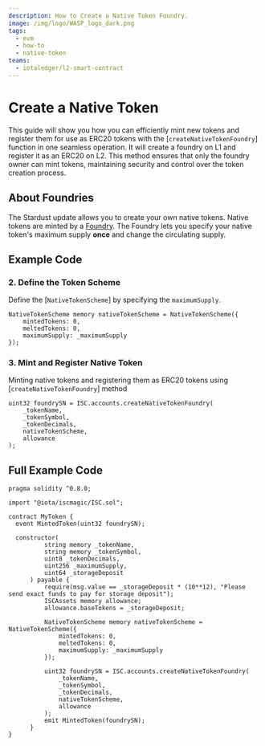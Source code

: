 ```yaml
---
description: How to Create a Native Token Foundry.
image: /img/logo/WASP_logo_dark.png
tags:
  - evm
  - how-to
  - native-token
teams:
  - iotaledger/l2-smart-contract
---
```



# Create a Native Token

This guide will show you how you can efficiently mint new tokens and register them for use as ERC20 tokens with the [`createNativeTokenFoundry`] function in one seamless operation. It will create a foundry on L1 and register it as an ERC20 on L2. This method ensures that only the foundry owner can mint tokens, maintaining security and control over the token creation process.

## About Foundries

The Stardust update allows you to create your own native tokens. Native tokens are minted by a [Foundry](https://github.com/iotaledger/tips/blob/main/tips/TIP-0018/tip-0018.md#foundry-output).
The Foundry lets you specify your native token's maximum supply **once** and change the circulating supply.

## Example Code

<ExampleCodeIntro />

### 2. Define the Token Scheme

Define the [`NativeTokenScheme`] by specifying the `maximumSupply`.

```solidity
NativeTokenScheme memory nativeTokenScheme = NativeTokenScheme({
    mintedTokens: 0,
    meltedTokens: 0,
    maximumSupply: _maximumSupply
});
```

### 3. Mint and Register Native Token

Minting native tokens and registering them as ERC20 tokens using [`createNativeTokenFoundry`] method

```solidity
uint32 foundrySN = ISC.accounts.createNativeTokenFoundry(
    _tokenName,
    _tokenSymbol,
    _tokenDecimals,
    nativeTokenScheme,
    allowance
);
```

## Full Example Code

```solidity
pragma solidity ^0.8.0;

import "@iota/iscmagic/ISC.sol";

contract MyToken {
  event MintedToken(uint32 foundrySN);

  constructor(
          string memory _tokenName,
          string memory _tokenSymbol,
          uint8 _tokenDecimals,
          uint256 _maximumSupply,
          uint64 _storageDeposit
      ) payable {
          require(msg.value == _storageDeposit * (10**12), "Please send exact funds to pay for storage deposit");
          ISCAssets memory allowance;
          allowance.baseTokens = _storageDeposit;

          NativeTokenScheme memory nativeTokenScheme = NativeTokenScheme({
              mintedTokens: 0,
              meltedTokens: 0,
              maximumSupply: _maximumSupply
          });

          uint32 foundrySN = ISC.accounts.createNativeTokenFoundry(
              _tokenName,
              _tokenSymbol,
              _tokenDecimals,
              nativeTokenScheme,
              allowance
          );
          emit MintedToken(foundrySN);
      }
}
```
